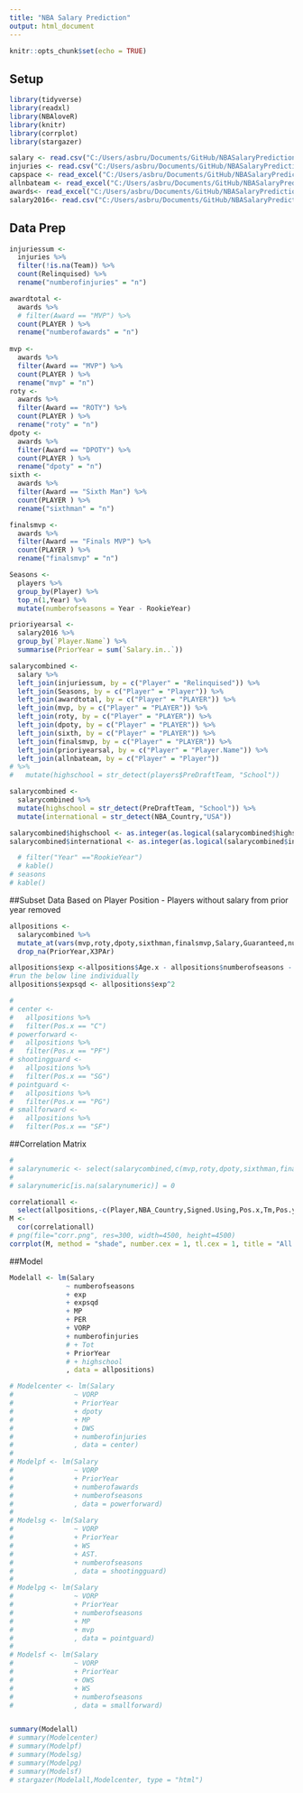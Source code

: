 ```yaml
---
title: "NBA Salary Prediction"
output: html_document
---
```


```r
knitr::opts_chunk$set(echo = TRUE)
```

## Setup

```r
library(tidyverse)
library(readxl)
library(NBAloveR)
library(knitr)
library(corrplot)
library(stargazer)

salary <- read.csv("C:/Users/asbru/Documents/GitHub/NBASalaryPrediction/data/NBA metrics plus salary_with var notes.csv")
injuries <- read.csv("C:/Users/asbru/Documents/GitHub/NBASalaryPrediction/data/injuries.csv")
capspace <- read_excel("C:/Users/asbru/Documents/GitHub/NBASalaryPrediction/data/TeamCapSpace.xlsx")
allnbateam <- read_excel("C:/Users/asbru/Documents/GitHub/NBASalaryPrediction/data/AllNBATeam.xlsx")
awards<- read_excel("C:/Users/asbru/Documents/GitHub/NBASalaryPrediction/data/awards-consolidated.xlsx")
salary2016<- read.csv("C:/Users/asbru/Documents/GitHub/NBASalaryPrediction/data/2016 Salaries.csv")

```

## Data Prep

```r

injuriessum <-
  injuries %>%
  filter(!is.na(Team)) %>%
  count(Relinquised) %>%
  rename("numberofinjuries" = "n") 

awardtotal <-
  awards %>%
  # filter(Award == "MVP") %>%
  count(PLAYER ) %>%
  rename("numberofawards" = "n") 
  
mvp <-
  awards %>%
  filter(Award == "MVP") %>%
  count(PLAYER ) %>%
  rename("mvp" = "n") 
roty <-
  awards %>%
  filter(Award == "ROTY") %>%
  count(PLAYER ) %>%
  rename("roty" = "n") 
dpoty <-
  awards %>%
  filter(Award == "DPOTY") %>%
  count(PLAYER ) %>%
  rename("dpoty" = "n") 
sixth <-
  awards %>%
  filter(Award == "Sixth Man") %>%
  count(PLAYER ) %>%
  rename("sixthman" = "n") 

finalsmvp <-
  awards %>%
  filter(Award == "Finals MVP") %>%
  count(PLAYER ) %>%
  rename("finalsmvp" = "n") 

Seasons <- 
  players %>%
  group_by(Player) %>%
  top_n(1,Year) %>%
  mutate(numberofseasons = Year - RookieYear) 

prioriyearsal <-
  salary2016 %>%
  group_by(`Player.Name`) %>%
  summarise(PriorYear = sum(`Salary.in..`))

salarycombined <-
  salary %>%
  left_join(injuriessum, by = c("Player" = "Relinquised")) %>%
  left_join(Seasons, by = c("Player" = "Player")) %>%
  left_join(awardtotal, by = c("Player" = "PLAYER")) %>%
  left_join(mvp, by = c("Player" = "PLAYER")) %>%
  left_join(roty, by = c("Player" = "PLAYER")) %>%
  left_join(dpoty, by = c("Player" = "PLAYER")) %>%
  left_join(sixth, by = c("Player" = "PLAYER")) %>%
  left_join(finalsmvp, by = c("Player" = "PLAYER")) %>%
  left_join(prioriyearsal, by = c("Player" = "Player.Name")) %>%
  left_join(allnbateam, by = c("Player" = "Player")) 
# %>%
#   mutate(highschool = str_detect(players$PreDraftTeam, "School"))

salarycombined <-
  salarycombined %>%
  mutate(highschool = str_detect(PreDraftTeam, "School")) %>%
  mutate(international = str_detect(NBA_Country,"USA"))

salarycombined$highschool <- as.integer(as.logical(salarycombined$highschool))
salarycombined$international <- as.integer(as.logical(salarycombined$international))

  # filter("Year" =="RookieYear") 
  # kable()
# seasons
# kable()


```

##Subset Data Based on Player Position - Players without salary from prior year removed

```r

allpositions <-
  salarycombined %>%
  mutate_at(vars(mvp,roty,dpoty,sixthman,finalsmvp,Salary,Guaranteed,numberofawards,numberofinjuries,highschool,international), ~replace_na(., 0)) %>%
  drop_na(PriorYear,X3PAr)

allpositions$exp <-allpositions$Age.x - allpositions$numberofseasons - 5
#run the below line individually
allpositions$expsqd <- allpositions$exp^2 

# 
# center <-
#   allpositions %>%
#   filter(Pos.x == "C") 
# powerforward <-
#   allpositions %>%
#   filter(Pos.x == "PF")
# shootingguard <-
#   allpositions %>%
#   filter(Pos.x == "SG")
# pointguard <-
#   allpositions %>%
#   filter(Pos.x == "PG")
# smallforward <-
#   allpositions %>%
#   filter(Pos.x == "SF")


```

##Correlation Matrix

```r
# 
# salarynumeric <- select(salarycombined,c(mvp,roty,dpoty,sixthman,finalsmvp,Salary,Guaranteed,numberofawards,numberofinjuries))
# 
# salarynumeric[is.na(salarynumeric)] = 0

correlationall <- 
  select(allpositions,-c(Player,NBA_Country,Signed.Using,Pos.x,Tm,Pos.y,HT,WT,Teams,PreDraftTeam,Draft.Status,Nationality,Age.y))
M <- 
  cor(correlationall)
# png(file="corr.png", res=300, width=4500, height=4500)
corrplot(M, method = "shade", number.cex = 1, tl.cex = 1, title = "All Positions", mar=c(0,0,1,0))


```


##Model

```r
Modelall <- lm(Salary
              ~ numberofseasons 
              + exp
              + expsqd
              + MP
              + PER
              + VORP
              + numberofinjuries
              # + Tot
              + PriorYear
              # + highschool
              , data = allpositions)

# Modelcenter <- lm(Salary
#               ~ VORP 
#               + PriorYear
#               + dpoty
#               + MP
#               + DWS
#               + numberofinjuries
#               , data = center)
# 
# Modelpf <- lm(Salary
#               ~ VORP 
#               + PriorYear
#               + numberofawards
#               + numberofseasons
#               , data = powerforward)
# 
# Modelsg <- lm(Salary
#               ~ VORP
#               + PriorYear
#               + WS
#               + AST.
#               + numberofseasons
#               , data = shootingguard)
# 
# Modelpg <- lm(Salary
#               ~ VORP 
#               + PriorYear
#               + numberofseasons
#               + MP
#               + mvp
#               , data = pointguard)
# 
# Modelsf <- lm(Salary
#               ~ VORP
#               + PriorYear
#               + OWS
#               + WS
#               + numberofseasons
#               , data = smallforward)


summary(Modelall)
# summary(Modelcenter)
# summary(Modelpf)
# summary(Modelsg)
# summary(Modelpg)
# summary(Modelsf)
# stargazer(Modelall,Modelcenter, type = "html")

```
